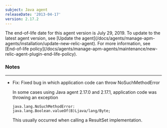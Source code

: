 ```yaml
---
subject: Java agent
releaseDate: '2013-04-17'
version: 2.17.2
---
```


<Callout variant="important">
  The end-of-life date for this agent version is July 29, 2019. To update to the latest agent version, see [Update the agent](/docs/agents/manage-apm-agents/installation/update-new-relic-agent). For more information, see [End-of-life policy](/docs/agents/manage-apm-agents/maintenance/new-relic-agent-plugin-end-life-policy).
</Callout>

### Notes

* * *

* Fix: Fixed bug in which application code can throw NoSuchMethodError

  In some cases using Java agent 2.17.0 and 2.17.1, application code was throwing an exception

  `java.lang.NoSuchMethodError: java.lang.Boolean.valueOf(B)Ljava/lang/Byte;`

  This usually occurred when calling a ResultSet implementation.

